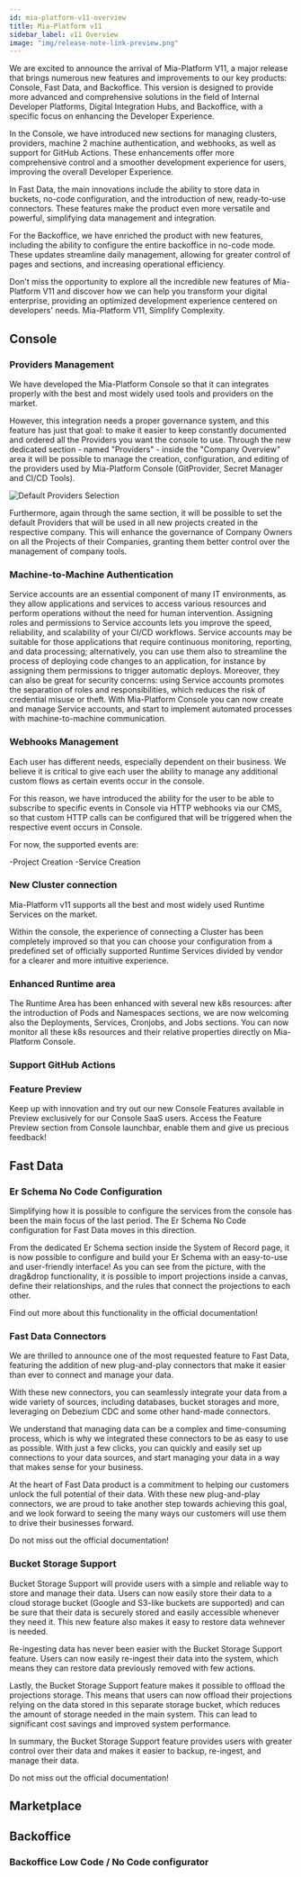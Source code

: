 ```yaml
---
id: mia-platform-v11-overview
title: Mia-Platform v11
sidebar_label: v11 Overview
image: "img/release-note-link-preview.png"
---
```



We are excited to announce the arrival of Mia-Platform V11, a major release that brings numerous new features and improvements to our key products: Console, Fast Data, and Backoffice.
This version is designed to provide more advanced and comprehensive solutions in the field of Internal Developer Platforms, Digital Integration Hubs, and Backoffice, with a specific focus on enhancing the Developer Experience.

In the Console, we have introduced new sections for managing clusters, providers, machine 2 machine authentication, and webhooks, as well as support for GitHub Actions.
These enhancements offer more comprehensive control and a smoother development experience for users, improving the overall Developer Experience.

In Fast Data, the main innovations include the ability to store data in buckets, no-code configuration, and the introduction of new, ready-to-use connectors.
These features make the product even more versatile and powerful, simplifying data management and integration.

For the Backoffice, we have enriched the product with new features, including the ability to configure the entire backoffice in no-code mode.
These updates streamline daily management, allowing for greater control of pages and sections, and increasing operational efficiency.

Don't miss the opportunity to explore all the incredible new features of Mia-Platform V11 and discover how we can help you transform your digital enterprise, providing an optimized development experience centered on developers' needs.
Mia-Platform V11, Simplify Complexity.

## Console

### Providers Management

We have developed the Mia-Platform Console so that it can integrates properly with the best and most widely used tools and providers on the market. 

However, this integration needs a proper governance system, and this feature has just that goal: to make it easier to keep constantly documented and ordered all the Providers you want the console to use. Through the new dedicated section - named "Providers" - inside the "Company Overview" area it will be possible to manage the creation, configuration, and editing of the providers used by Mia-Platform Console (GitProvider, Secret Manager and CI/CD Tools).

![Default Providers Selection](./img/v10.9_defaultProvider.png)

Furthermore, again through the same section, it will be possible to set the default Providers that will be used in all new projects created in the respective company. This will enhance the governance of Company Owners on all the Projects of their Companies, granting them better control over the management of company tools.

### Machine-to-Machine Authentication

Service accounts are an essential component of many IT environments, as they allow applications and services to access various resources and perform operations without the need for human intervention.
Assigning roles and permissions to Service accounts lets you improve the speed, reliability, and scalability of your CI/CD workflows.
Service accounts may be suitable for those applications that require continuous monitoring, reporting, and data processing; alternatively, you can use them also to streamline the process of deploying code changes to an application, for instance by assigning them permissions to trigger automatic deploys.
Moreover, they can also be great for security concerns: using Service accounts promotes the separation of roles and responsibilities, which reduces the risk of credential misuse or theft.
With Mia-Platform Console you can now create and manage Service accounts, and start to implement automated processes with machine-to-machine communication.

### Webhooks Management

Each user has different needs, especially dependent on their business. We believe it is critical to give each user the ability to manage any additional custom flows as certain events occur in the console.

For this reason, we have introduced the ability for the user to be able to subscribe to specific events in Console via HTTP webhooks via our CMS, so that custom HTTP calls can be configured that will be triggered when the respective event occurs in Console.

For now, the supported events are:

-Project Creation
-Service Creation

### New Cluster connection

Mia-Platform v11 supports all the best and most widely used Runtime Services on the market.

Within the console, the experience of connecting a Cluster has been completely improved so that you can choose your configuration from a predefined set of officially supported Runtime Services divided by vendor for a clearer and more intuitive experience.

### Enhanced Runtime area

The Runtime Area has been enhanced with several new k8s resources: after the introduction of Pods and Namespaces sections, we are now welcoming also the Deployments, Services, Cronjobs, and Jobs sections. You can now monitor all these k8s resources and their relative properties directly on Mia-Platform Console.

### Support GitHub Actions

### Feature Preview

Keep up with innovation and try out our new Console Features available in Preview exclusively for our Console SaaS users.
Access the Feature Preview section from Console launchbar, enable them and give us precious feedback!

## Fast Data

### Er Schema No Code Configuration

Simplifying how it is possible to configure the services from the console has been the main focus of the last period. The Er Schema No Code configuration for Fast Data moves in this direction. 

From the dedicated Er Schema section inside the System of Record page, it is now possible to configure and build your Er Schema with an easy-to-use and user-friendly interface! As you can see from the picture, with the drag&drop functionality, it is possible to import projections inside a canvas, define their relationships, and the rules that connect the projections to each other.

Find out more about this functionality in the official documentation! <!---TODO add link to the documentation-->

<!---TODO: add picture-->

### Fast Data Connectors

We are thrilled to announce one of the most requested feature to Fast Data, featuring the addition of new plug-and-play connectors that make it easier than ever to connect and manage your data.

With these new connectors, you can seamlessly integrate your data from a wide variety of sources, including databases, bucket storages and more, leveraging on Debezium CDC and some other hand-made connectors.

We understand that managing data can be a complex and time-consuming process, which is why we integrated these connectors to be as easy to use as possible. With just a few clicks, you can quickly and easily set up connections to your data sources, and start managing your data in a way that makes sense for your business.

At the heart of Fast Data product is a commitment to helping our customers unlock the full potential of their data. With these new plug-and-play connectors, we are proud to take another step towards achieving this goal, and we look forward to seeing the many ways our customers will use them to drive their businesses forward.

Do not miss out the official documentation! <!---TODO add link to the documentation-->

### Bucket Storage Support

Bucket Storage Support will provide users with a simple and reliable way to store and manage their data. Users can now easily store their data to a cloud storage bucket (Google and S3-like buckets are supported) and can be sure that their data is securely stored and easily accessible whenever they need it. This new feature also makes it easy to restore data wehnever is needed.

Re-ingesting data has never been easier with the Bucket Storage Support feature. Users can now easily re-ingest their data into the system, which means they can restore data previously removed with few actions.

Lastly, the Bucket Storage Support feature makes it possible to offload the projections storage. This means that users can now offload their projections relying on the data stored in this separate storage bucket, which reduces the amount of storage needed in the main system. This can lead to significant cost savings and improved system performance.

In summary, the Bucket Storage Support feature provides users with greater control over their data and makes it easier to backup, re-ingest, and manage their data.

Do not miss out the official documentation! <!---TODO add link to the documentation-->

## Marketplace

## Backoffice

### Backoffice Low Code / No Code configurator
